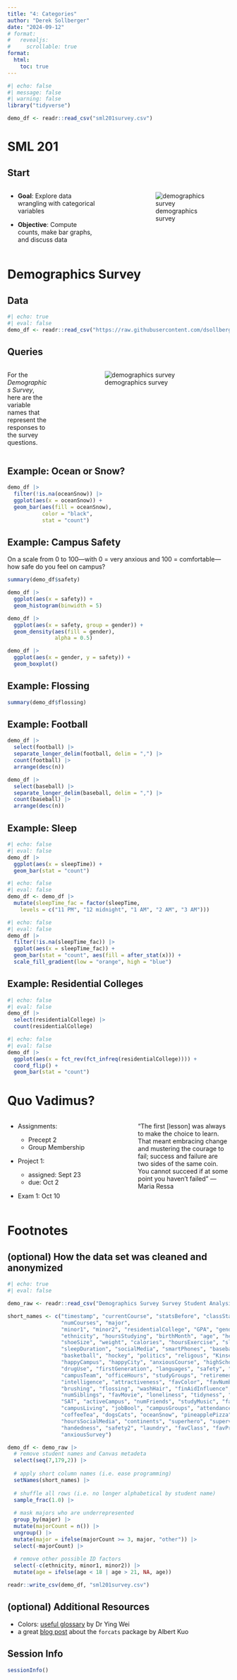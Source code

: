 ```yaml
---
title: "4: Categories"
author: "Derek Sollberger"
date: "2024-09-12"
# format:
#   revealjs:
#     scrollable: true
format:
  html:
    toc: true
---
```


```r
#| echo: false
#| message: false
#| warning: false
library("tidyverse")

demo_df <- readr::read_csv("sml201survey.csv")
```

# SML 201

## Start

:::: {.columns}

::: {.column width="45%"}
* **Goal**: Explore data wrangling with categorical variables

* **Objective**: Compute counts, make bar graphs, and discuss data
:::

::: {.column width="10%"}

:::

::: {.column width="45%"}
![demographics survey](short_names.png)
:::

::::

# Demographics Survey

## Data

```r
#| echo: true
#| eval: false
demo_df <- readr::read_csv("https://raw.githubusercontent.com/dsollberger/sml201slides/main/posts/04_categories/sml201survey.csv")
```


## Queries

:::: {.columns}

::: {.column width="20%"}
For the *Demographics Survey*, here are the variable names that represent the responses to the survey questions.	
:::

::: {.column width="10%"}
	
:::

::: {.column width="70%"}
![demographics survey](short_names.png)
:::

::::

## Example: Ocean or Snow?

```r
demo_df |>
  filter(!is.na(oceanSnow)) |>
  ggplot(aes(x = oceanSnow)) +
  geom_bar(aes(fill = oceanSnow),
           color = "black",
           stat = "count")
```

## Example: Campus Safety

On a scale from 0 to 100---with 0 = very anxious and 100 = comfortable---how safe do you feel on campus? 

```r
summary(demo_df$safety)
```
```r
demo_df |>
  ggplot(aes(x = safety)) +
  geom_histogram(binwidth = 5)
```

```r
demo_df |>
  ggplot(aes(x = safety, group = gender)) +
  geom_density(aes(fill = gender),
               alpha = 0.5)
```

```r
demo_df |>
  ggplot(aes(x = gender, y = safety)) +
  geom_boxplot()
```


## Example: Flossing

```r
summary(demo_df$flossing)
```

## Example: Football

```r
demo_df |>
  select(football) |>
  separate_longer_delim(football, delim = ",") |>
  count(football) |>
  arrange(desc(n))
```

```r
demo_df |>
  select(baseball) |>
  separate_longer_delim(baseball, delim = ",") |>
  count(baseball) |>
  arrange(desc(n))
```

## Example: Sleep

```r
#| echo: false
#| eval: false
demo_df |>
  ggplot(aes(x = sleepTime)) +
  geom_bar(stat = "count")
```

```r
#| echo: false
#| eval: false
demo_df <- demo_df |>
  mutate(sleepTime_fac = factor(sleepTime,
    levels = c("11 PM", "12 midnight", "1 AM", "2 AM", "3 AM")))
```

```r
#| echo: false
#| eval: false
demo_df |>
  filter(!is.na(sleepTime_fac)) |>
  ggplot(aes(x = sleepTime_fac)) +
  geom_bar(stat = "count", aes(fill = after_stat(x))) +
  scale_fill_gradient(low = "orange", high = "blue")
```

## Example: Residential Colleges

```r
#| echo: false
#| eval: false
demo_df |>
  select(residentialCollege) |>
  count(residentialCollege)
```

```r
#| echo: false
#| eval: false
demo_df |>
  ggplot(aes(x = fct_rev(fct_infreq(residentialCollege)))) +
  coord_flip() +
  geom_bar(stat = "count")
```






# Quo Vadimus?

:::: {.columns}

::: {.column width="45%"}
* Assignments:

    * Precept 2
    * Group Membership
    
* Project 1:

    * assigned: Sept 23
    * due: Oct 2
    
* Exam 1: Oct 10
:::

::: {.column width="10%"}
	
:::

::: {.column width="45%"}
"The first [lesson] was always to make the choice to learn.  That meant embracing change and mustering the courage to fail; success and failure are two sides of the same coin.  You cannot succeed if at some point you haven't failed" --- Maria Ressa

:::

::::


# Footnotes

::: {.callout-note collapse="true"}
## (optional) How the data set was cleaned and anonymized

```r
#| echo: true
#| eval: false

demo_raw <- readr::read_csv("Demographics Survey Survey Student Analysis Report.csv")

short_names <- c("timestamp", "currentCourse", "statsBefore", "classStanding",
                 "numCourses", "major",
                 "minor1", "minor2", "residentialCollege", "GPA", "gender",
                 "ethnicity", "hoursStudying", "birthMonth", "age", "height",
                 "shoeSize", "weight", "calories", "hoursExercise", "sleepTime",
                 "sleepDuration", "socialMedia", "smartPhones", "baseball", "football",
                 "basketball", "hockey", "politics", "religous", "Kinsey",
                 "happyCampus", "happyCity", "anxiousCourse", "highSchool", "prepared",
                 "drugUse", "firstGeneration", "languages", "safety", "makingFriends",
                 "campusTeam", "officeHours", "studyGroups", "retirement", "happiness",
                 "intelligence", "attractiveness", "favColor", "favNumber", "showers",
                 "brushing", "flossing", "washHair", "finAidInfluence", "futureCareer",
                 "numSiblings", "favMovie", "loneliness", "tidyness", "highSchoolGPA",
                 "SAT", "activeCampus", "numFriends", "studyMusic", "familyInfluence",
                 "campusLiving", "jobBool", "campusGroups", "attendance", "pancakesWaffles",
                 "coffeeTea", "dogsCats", "oceanSnow", "pineapplePizza", "campusAcceptance",
                 "hoursSocialMedia", "continents", "superhero", "supervillain", "season",
                 "handedness", "safety2", "laundry", "favClass", "favProfessor", 
                 "anxiousSurvey")

demo_df <- demo_raw |>
  # remove student names and Canvas metadeta
  select(seq(7,179,2)) |>
  
  # apply short column names (i.e. ease programming)
  setNames(short_names) |>
  
  # shuffle all rows (i.e. no longer alphabetical by student name)
  sample_frac(1.0) |>
  
  # mask majors who are underrepresented
  group_by(major) |>
  mutate(majorCount = n()) |>
  ungroup() |>
  mutate(major = ifelse(majorCount >= 3, major, "other")) |>
  select(-majorCount) |>
  
  # remove other possible ID factors
  select(-c(ethnicity, minor1, minor2)) |>
  mutate(age = ifelse(age < 18 | age > 21, NA, age))

readr::write_csv(demo_df, "sml201survey.csv")
```

:::

::: {.callout-note collapse="true"}

## (optional) Additional Resources

* Colors: [useful glossary](http://www.stat.columbia.edu/~tzheng/files/Rcolor.pdf) by Dr Ying Wei
* a great [blog post](https://blog.albertkuo.me/post/2022-01-04-reordering-geom-col-and-geom-bar-by-count-or-value/) about the `forcats` package by Albert Kuo

:::

::: {.callout-note collapse="true"}
## Session Info

```r
sessionInfo()
```
:::


:::: {.columns}

::: {.column width="45%"}
	
:::

::: {.column width="10%"}
	
:::

::: {.column width="45%"}

:::

::::

:::: {.panel-tabset}



::::
